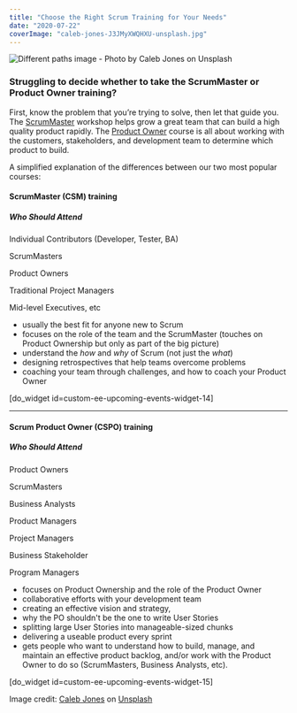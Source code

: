 ```yaml
---
title: "Choose the Right Scrum Training for Your Needs"
date: "2020-07-22"
coverImage: "caleb-jones-J3JMyXWQHXU-unsplash.jpg"
---
```


![Different paths image - Photo by Caleb Jones on Unsplash](src/content/page/choose-the-right-scrum-training-for-your-needs/images/caleb-jones-J3JMyXWQHXU-unsplash.jpg)

### Struggling to decide whether to take the ScrumMaster or Product Owner training?

First, know the problem that you’re trying to solve, then let that guide you. The [ScrumMaster](/certified-scrummaster-csm-training "Certified ScrumMaster (CSM) Training") workshop helps grow a great team that can build a high quality product rapidly. The [Product Owner](/certified-scrum-product-owner-cspo-training "Certified Scrum Product Owner (CSPO) Training") course is all about working with the customers, stakeholders, and development team to determine which product to build.

A simplified explanation of the differences between our two most popular courses:

#### ScrumMaster (CSM) training

##### Who Should Attend

Individual Contributors (Developer, Tester, BA)

ScrumMasters

Product Owners

Traditional Project Managers

Mid-level Executives, etc

- usually the best fit for anyone new to Scrum
- focuses on the role of the team and the ScrumMaster (touches on Product Ownership but only as part of the big picture)
- understand the _how_ and _why_ of Scrum (not just the _what_)
- designing retrospectives that help teams overcome problems
- coaching your team through challenges, and how to coach your Product Owner

\[do\_widget id=custom-ee-upcoming-events-widget-14\]

* * *

#### Scrum Product Owner (CSPO) training

##### Who Should Attend

Product Owners

ScrumMasters

Business Analysts

Product Managers

Project Managers

Business Stakeholder

Program Managers

- focuses on Product Ownership and the role of the Product Owner
- collaborative efforts with your development team
- creating an effective vision and strategy,
- why the PO shouldn't be the one to write User Stories
- splitting large User Stories into manageable-sized chunks
- delivering a useable product every sprint
- gets people who want to understand how to build, manage, and maintain an effective product backlog, and/or work with the Product Owner to do so (ScrumMasters, Business Analysts, etc).

\[do\_widget id=custom-ee-upcoming-events-widget-15\]

Image credit: [Caleb Jones](external:https://unsplash.com/@gcalebjones?utm_source=unsplash&utm_medium=referral&utm_content=creditCopyText) on [Unsplash](external:https://unsplash.com/s/photos/choice?utm_source=unsplash&utm_medium=referral&utm_content=creditCopyText)
